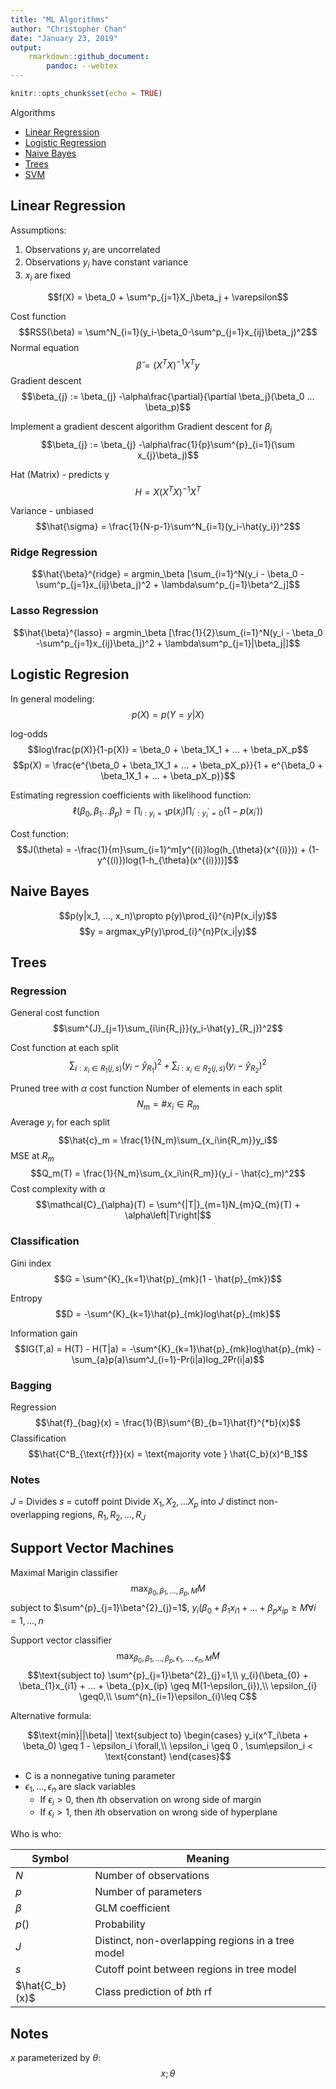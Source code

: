 ```yaml
---
title: "ML Algorithms"
author: "Christopher Chan"
date: "January 23, 2019"
output: 
    rmarkdown::github_document:
        pandoc: --webtex
---
```


```r
knitr::opts_chunk$set(echo = TRUE)
```
Algorithms

* [Linear Regression](#lin_reg)
* [Logistic Regression](#log_reg)
* [Naive Bayes](#nb)
* [Trees](#trees)
* [SVM](#svm)

## Linear Regression {#linear_regression}
Assumptions:

1. Observations $y_i$ are uncorrelated
2. Observations $y_i$ have constant variance
3. $x_i$ are fixed

$$f(X) = \beta_0 + \sum^p_{j=1}X_j\beta_j + \varepsilon$$

Cost function
$$RSS(\beta) = \sum^N_{i=1}(y_i-\beta_0-\sum^p_{j=1}x_{ij}\beta_j)^2$$
Normal equation
$$\hat{\beta} = (X^TX)^{-1}X^Ty$$
Gradient descent
$$\beta_{j} := \beta_{j} -\alpha\frac{\partial}{\partial \beta_j}(\beta_0 ... \beta_p)$$

Implement a gradient descent algorithm
Gradient descent for $\beta_j$
$$\beta_{j} := \beta_{j} -\alpha\frac{1}{p}\sum^{p}_{i=1}(\sum x_{j}\beta_j)$$

Hat (Matrix) - predicts y
$$H = X(X^TX)^{-1}X^T$$

Variance - unbiased 
$$\hat{\sigma} = \frac{1}{N-p-1}\sum^N_{i=1}(y_i-\hat{y_i})^2$$

### Ridge Regression

$$\hat{\beta}^{ridge} = argmin_\beta [\sum_{i=1}^N(y_i - \beta_0 -\sum^p_{j=1}x_{ij}\beta_j)^2 + \lambda\sum^p_{j=1}\beta^2_j]$$

### Lasso Regression

$$\hat{\beta}^{lasso} = argmin_\beta [\frac{1}{2}\sum_{i=1}^N(y_i - \beta_0 -\sum^p_{j=1}x_{ij}\beta_j)^2 + \lambda\sum^p_{j=1}|\beta_j|]$$


## Logistic Regresion {#logistic_regression}

In general modeling:
$$p(X) = p(Y=y|X)$$

log-odds
$$log\frac{p(X)}{1-p(X)} = \beta_0 + \beta_1X_1 + ... + \beta_pX_p$$
$$p(X) = \frac{e^{\beta_0 + \beta_1X_1 + ... + \beta_pX_p}}{1 + e^{\beta_0 + \beta_1X_1 + ... + \beta_pX_p}}$$

Estimating regression coefficients with likelihood function:
$$\ell(\beta_0, \beta_1 ... \beta_p) = \prod_{i:y_i=1}p(x_i) \prod_{i^{'}:y_i^{'}=0} (1-p(x_{i^{'}}))$$

Cost function:
$$J(\theta) = -\frac{1}{m}\sum_{i=1}^m[y^{(i)}log(h_{\theta}(x^{(i)})) + (1-y^{(i)})log(1-h_{\theta}(x^{(i)}))]$$

## Naive Bayes {#nb}

$$p(y|x_1, ..., x_n)\propto p(y)\prod_{i}^{n}P(x_i|y)$$
$$y = argmax_yP(y)\prod_{i}^{n}P(x_i|y)$$

## Trees {#trees}

### Regression
General cost function
$$\sum^{J}_{j=1}\sum_{i\in{R_j}}(y_i-\hat{y}_{R_j})^2$$

Cost function at each split
$$\sum_{i: x_i\in{R_1}(j,s)}(y_i-\hat{y}_{R_1})^2 + \sum_{i: x_i\in{R_2}(j,s)}(y_i-\hat{y}_{R_2})^2$$

Pruned tree with $\alpha$ cost function
Number of elements in each split
$$N_m = \#{x_i\in{R_m}}$$
Average $y_i$ for each split
$$\hat{c}_m = \frac{1}{N_m}\sum_{x_i\in{R_m}}y_i$$
MSE at $R_m$
$$Q_m(T) = \frac{1}{N_m}\sum_{x_i\in{R_m}}(y_i - \hat{c}_m)^2$$
Cost complexity with $\alpha$
$$\mathcal{C}_{\alpha}(T) = \sum^{|T|}_{m=1}N_{m}Q_{m}(T) + \alpha\left|T\right|$$

### Classification
Gini index
$$G = \sum^{K}_{k=1}\hat{p}_{mk}(1 - \hat{p}_{mk})$$

Entropy
$$D = -\sum^{K}_{k=1}\hat{p}_{mk}log\hat{p}_{mk}$$

Information gain
$$IG(T,a) = H(T) - H(T|a) = -\sum^{K}_{k=1}\hat{p}_{mk}log\hat{p}_{mk} - \sum_{a}p(a)\sum^J_{i=1}-Pr(i|a)log_2Pr(i|a)$$


### Bagging
Regression
$$\hat{f}_{bag}(x) = \frac{1}{B}\sum^{B}_{b=1}\hat{f}^{*b}(x)$$
Classification
$$\hat{C^B_{\text{rf}}}(x) = \text{majority vote } \hat{C_b}(x)^B_1$$

### Notes
$J$ = Divides
$s$ = cutoff point
Divide $X_1, X_2, ... X_p$ into $J$ distinct non-overlapping regions, $R_1, R_2, ..., R_J$


## Support Vector Machines {#svm}

Maximal Marigin classifier
$$\max_{\beta_{0}, \beta_{1},...,\beta_{p},M}M$$
subject to $\sum^{p}_{j=1}\beta^{2}_{j}=1$, $y_{i}(\beta_{0} + \beta_{1}x_{i1} + ... + \beta_{p}x_{ip} \geq M \forall i = 1, ..., n$

Support vector classifier
$$\max_{\beta_{0}, \beta_{1},...,\beta_{p},\epsilon_{1},..., \epsilon_{n}, M}M$$
$$\text{subject to} \sum^{p}_{j=1}\beta^{2}_{j}=1,\\ 
y_{i}(\beta_{0} + \beta_{1}x_{i1} + ... + \beta_{p}x_{ip} \geq M(1-\epsilon_{i}),\\ 
\epsilon_{i} \geq0,\\  
\sum^{n}_{i=1}\epsilon_{i}\leq C$$

Alternative formula:

$$\text{min}||\beta|| \text{subject to}
\begin{cases} 
y_i(x^T_i\beta + \beta_0) \geq 1 - \epsilon_i \forall,\\
\epsilon_i \geq 0 , \sum\epsilon_i < \text{constant}
\end{cases}$$


* C is a nonnegative tuning parameter
* $\epsilon_{1}, ..., \epsilon_{n}$ are slack variables
    + If $\epsilon_{i} > 0$, then $i$th observation on wrong side of margin
    + If $\epsilon_{i} > 1$, then $i$th observation on wrong side of hyperplane

Who is who:

Symbol          | Meaning
----------------|-----------------------------
$N$             | Number of observations
$p$             | Number of parameters
$\beta$         | GLM coefficient
$p()$           | Probability
$J$             | Distinct, non-overlapping regions in a tree model
$s$             | Cutoff point between regions in tree model
$\hat{C_b}(x)$  | Class prediction of *b*th rf

## Notes
$x$ parameterized by $\theta$: $$x;\theta$$
